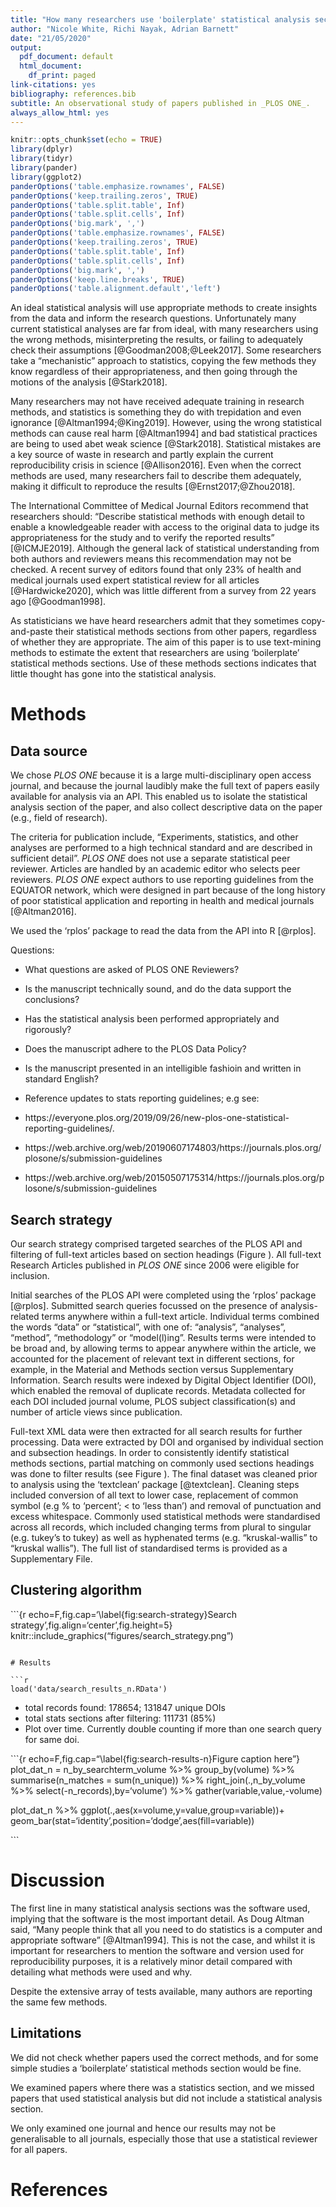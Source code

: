 ---
title: "How many researchers use 'boilerplate' statistical analysis sections?"
author: "Nicole White, Richi Nayak, Adrian Barnett"
date: "21/05/2020"
output:
  pdf_document: default
  html_document:
    df_print: paged
link-citations: yes
bibliography: references.bib
subtitle: An observational study of papers published in _PLOS ONE_.
always_allow_html: yes
---

```{r setup, include=FALSE}
knitr::opts_chunk$set(echo = TRUE)
library(dplyr)
library(tidyr)
library(pander)
library(ggplot2)
panderOptions('table.emphasize.rownames', FALSE)
panderOptions('keep.trailing.zeros', TRUE)
panderOptions('table.split.table', Inf)
panderOptions('table.split.cells', Inf)
panderOptions('big.mark', ',')
panderOptions('table.emphasize.rownames', FALSE)
panderOptions('keep.trailing.zeros', TRUE)
panderOptions('table.split.table', Inf)
panderOptions('table.split.cells', Inf)
panderOptions('big.mark', ',')
panderOptions('keep.line.breaks', TRUE)
panderOptions('table.alignment.default','left')
```

An ideal statistical analysis will use appropriate methods to create insights from the data and inform the research questions. Unfortunately many current statistical analyses are far from ideal, with many researchers using the wrong methods, misinterpreting the results, or failing to adequately check their assumptions [@Goodman2008;@Leek2017]. Some researchers take a "mechanistic" approach to statistics, copying the few methods they know regardless of their appropriateness, and then going through the motions of the analysis [@Stark2018]. 

Many researchers may not have received adequate training in research methods, and statistics is something they do with trepidation and even ignorance [@Altman1994;@King2019]. 
However, using the wrong statistical methods can cause real harm [@Altman1994] and bad statistical practices are being to used abet weak science [@Stark2018].
Statistical mistakes are a key source of waste in research and partly explain the current reproducibility crisis in science [@Allison2016]. Even when the correct methods are used, many researchers fail to describe them adequately, making it difficult to reproduce the results [@Ernst2017;@Zhou2018].

The International Committee of Medical Journal Editors recommend that researchers should: “Describe statistical methods with enough detail to enable a knowledgeable reader with access to the original data to judge its appropriateness for the study and to verify the reported results” [@ICMJE2019]. Although the general lack of statistical understanding from both authors and reviewers means this recommendation may not be checked.
A recent survey of editors found that only 23% of health and medical journals used expert statistical review for all articles [@Hardwicke2020], which was little different from a survey from 22 years ago [@Goodman1998].

As statisticians we have heard researchers admit that they sometimes copy-and-paste their statistical methods sections from other papers, regardless of whether they are appropriate. 
The aim of this paper is to use text-mining methods to estimate the extent that researchers are using 'boilerplate' statistical methods sections.
Use of these methods sections indicates that little thought has gone into the statistical analysis.


# Methods

## Data source

We chose _PLOS ONE_ because it is a large multi-disciplinary open access journal, and because the journal laudibly make the full text of papers easily available for analysis via an API. This enabled us to isolate the statistical analysis section of the paper, and also collect descriptive data on the paper (e.g., field of research).

<!--- https://journals.plos.org/plosone/s/editorial-and-peer-review-process --->
<!--- https://journals.plos.org/plosone/s/criteria-for-publication --->
The criteria for publication include, "Experiments, statistics, and other analyses are performed to a high technical standard and are described in sufficient detail".
_PLOS ONE_ does not use a separate statistical peer reviewer. Articles are handled by an academic editor who selects peer reviewers. 
_PLOS ONE_ expect authors to use reporting guidelines from the EQUATOR network, which were designed in part because of the long history of poor statistical application and reporting in health and medical journals [@Altman2016].

We used the 'rplos' package to read the data from the API into R [@rplos].

Questions:

* What questions are asked of PLOS ONE Reviewers?

- Is the manuscript technically sound, and do the data support the conclusions?
- Has the statistical analysis been performed appropriately and rigorously?
- Does the manuscript adhere to the PLOS Data Policy?
- Is the manuscript presented in an intelligible fashioin and written in standard English?


* Reference updates to stats reporting guidelines; e.g see:

- https://everyone.plos.org/2019/09/26/new-plos-one-statistical-reporting-guidelines/.
- https://web.archive.org/web/20190607174803/https://journals.plos.org/plosone/s/submission-guidelines
- https://web.archive.org/web/20150507175314/https://journals.plos.org/plosone/s/submission-guidelines

## Search strategy
Our search strategy comprised targeted searches of the PLOS API and filtering of full-text articles based on section headings (Figure \ref{fig:search-strategy}). All full-text Research Articles published in _PLOS ONE_ since 2006 were eligible for inclusion.

Initial searches of the PLOS API were completed using the ‘rplos’ package [@rplos]. Submitted search queries focussed on the presence of analysis-related terms anywhere within a full-text article. Individual terms combined the words “data” or “statistical”, with one of: “analysis”, “analyses”, “method”, “methodology” or “model(l)ing”. Results terms were intended to be broad and, by allowing terms to appear anywhere within the article, we accounted for the placement of relevant text in different sections, for example, in the Material and Methods section versus Supplementary Information. Search results were indexed by Digital Object Identifier (DOI), which enabled the removal of duplicate records. Metadata collected for each DOI included journal volume, PLOS subject classification(s) and number of article views since publication.

Full-text XML data were then extracted for all search results for further processing. Data were extracted by DOI and organised by individual section and subsection headings. In order to consistently identify statistical methods sections, partial matching on commonly used sections headings was done to filter results (see Figure \ref{fig:search-strategy}). The final dataset was cleaned prior to analysis using the ‘textclean’ package [@textclean]. Cleaning steps included conversion of all text to lower case, replacement of common symbol (e.g % to ‘percent’; < to ‘less than’) and removal of punctuation and excess whitespace. Commonly used statistical methods were standardised across all records, which included changing terms from plural to singular (e.g. tukey’s to tukey) as well as hyphenated terms (e.g. “kruskal-wallis” to “kruskal wallis”).  The full list of standardised terms is provided as a Supplementary File.

## Clustering algorithm


```{r echo=F,fig.cap='\\label{fig:search-strategy}Search strategy',fig.align='center',fig.height=5}
knitr::include_graphics("figures/search_strategy.png")

```

# Results

```{r source, message=F,echo=F}
load('data/search_results_n.RData')
```

* total records found: 178654; 131847 unique DOIs
* total stats sections after filtering: 111731 (85%)
* Plot over time. Currently double counting if more than one search query for same doi.

```{r echo=F,fig.cap="\\label{fig:search-results-n}Figure caption here"}
plot_dat_n = n_by_searchterm_volume %>% group_by(volume) %>% 
  summarise(n_matches = sum(n_unique)) %>% right_join(.,n_by_volume %>% select(-n_records),by='volume') %>% 
  gather(variable,value,-volume)

plot_dat_n %>% ggplot(.,aes(x=volume,y=value,group=variable))+
  geom_bar(stat='identity',position='dodge',aes(fill=variable))

```

# Discussion

The first line in many statistical analysis sections was the software used, implying that the software is the most important detail. As Doug Altman said, "Many people think that all you need to do statistics is a computer and appropriate software" [@Altman1994]. This is not the case, and whilst it is important for researchers to mention the software and version used for reproducibility purposes, it is a relatively minor detail compared with detailing what methods were used and why.

Despite the extensive array of tests available, many authors are reporting the same few methods.

## Limitations

We did not check whether papers used the correct methods, and for some simple studies a 'boilerplate' statistical methods section would be fine.

We examined papers where there was a statistics section, and we missed papers that used statistical analysis but did not include a statistical analysis section. 

We only examined one journal and hence our results may not be generalisable to all journals, especially those that use a statistical reviewer for all papers.

# References

